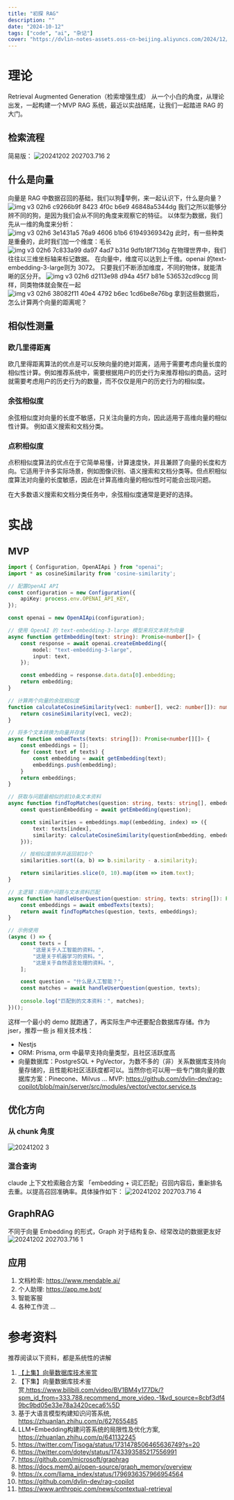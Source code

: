 ```yaml
---
title: "初探 RAG"
description: ""
date: "2024-10-12"
tags: ["code", "ai", "杂记"]
cover: "https://dvlin-notes-assets.oss-cn-beijing.aliyuncs.com/2024/12/02/bKI6LxXnBOKXwlRydr8N%E5%8C%97%E6%B5%B7%E7%99%BD%E5%A1%94.jpg"
---
```

# 理论
Retrieval Augmented Generation（检索增强生成）
从一个小白的角度，从理论出发，一起构建一个MVP RAG 系统，最近以实战结尾，让我们一起踏进 RAG 的大门。
## 检索流程
简易版：
![20241202 202703.716 2](https://dvlin-notes-assets.oss-cn-beijing.aliyuncs.com/2024/12/02/UspLXSvNcmDNkKEPmfF120241202-202703.716-2.jpg)
## 什么是向量
向量是 RAG 中数据召回的基础，我们以狗🐶举例，来一起认识下，什么是向量？
![img v3 02h6 c9266b9f 8423 4f0c b6e9 46848a5344dg](https://dvlin-notes-assets.oss-cn-beijing.aliyuncs.com/2024/12/02/hGnOMPBQb1kai66dvQC3img_v3_02h6_c9266b9f-8423-4f0c-b6e9-46848a5344dg.png)
我们之所以能够分辨不同的狗，是因为我们会从不同的角度来观察它的特征。
以体型为数据，我们先从一维的角度来分析：
![img v3 02h6 3e1431a5 76a9 4606 b1b6 61949369342g](https://dvlin-notes-assets.oss-cn-beijing.aliyuncs.com/2024/12/02/BoTPi8PNie8xP0kaOmRyimg_v3_02h6_3e1431a5-76a9-4606-b1b6-61949369342g.png)
此时，有一些种类是重叠的，此时我们加一个维度：毛长
![img v3 02h6 7c833a99 da97 4ad7 b31d 9dfb18f7136g](https://dvlin-notes-assets.oss-cn-beijing.aliyuncs.com/2024/12/02/cZRjtI7LDz0NFz3raqo5img_v3_02h6_7c833a99-da97-4ad7-b31d-9dfb18f7136g.png)
在物理世界中，我们往往以三维坐标轴来标记数据。
在向量中，维度可以达到上千维。openai 的text-embedding-3-large则为 3072。
只要我们不断添加维度，不同的物体，就能清晰的区分开。
![img v3 02h6 d2113e98 d94a 45f7 b81e 536532cd9ccg](https://dvlin-notes-assets.oss-cn-beijing.aliyuncs.com/2024/12/02/6Pzy6kIjr4m9Fdx36QjQimg_v3_02h6_d2113e98-d94a-45f7-b81e-536532cd9ccg.png)
同样，同类物体就会聚在一起
![img v3 02h6 38082f11 40e4 4792 b6ec 1cd6be8e76bg](https://dvlin-notes-assets.oss-cn-beijing.aliyuncs.com/2024/12/02/4oKbX9KMg24lLTwaVCsgimg_v3_02h6_38082f11-40e4-4792-b6ec-1cd6be8e76bg.png)
拿到这些数据后，怎么计算两个向量的距离呢？
## 相似性测量
### 欧几里得距离
欧几里得距离算法的优点是可以反映向量的绝对距离，适用于需要考虑向量长度的相似性计算。例如推荐系统中，需要根据用户的历史行为来推荐相似的商品，这时就需要考虑用户的历史行为的数量，而不仅仅是用户的历史行为的相似度。
### 余弦相似度
余弦相似度对向量的长度不敏感，只关注向量的方向，因此适用于高维向量的相似性计算。
例如语义搜索和文档分类。
### 点积相似度
点积相似度算法的优点在于它简单易懂，计算速度快，并且兼顾了向量的长度和方向。它适用于许多实际场景，例如图像识别、语义搜索和文档分类等。但点积相似度算法对向量的长度敏感，因此在计算高维向量的相似性时可能会出现问题。

在大多数语义搜索和文档分类任务中，余弦相似度通常是更好的选择。
# 实战
## MVP
```ts
import { Configuration, OpenAIApi } from "openai";
import * as cosineSimilarity from 'cosine-similarity';

// 配置OpenAI API
const configuration = new Configuration({
    apiKey: process.env.OPENAI_API_KEY,
});

const openai = new OpenAIApi(configuration);

// 使用 OpenAI 的 text-embedding-3-large 模型来将文本转为向量
async function getEmbedding(text: string): Promise<number[]> {
    const response = await openai.createEmbedding({
        model: "text-embedding-3-large",
        input: text,
    });

    const embedding = response.data.data[0].embedding;
    return embedding;
}

// 计算两个向量的余弦相似度
function calculateCosineSimilarity(vec1: number[], vec2: number[]): number {
    return cosineSimilarity(vec1, vec2);
}

// 将多个文本转换为向量并存储
async function embedTexts(texts: string[]): Promise<number[][]> {
    const embeddings = [];
    for (const text of texts) {
        const embedding = await getEmbedding(text);
        embeddings.push(embedding);
    }
    return embeddings;
}

// 获取与问题最相似的前10条文本资料
async function findTopMatches(question: string, texts: string[], embeddings: number[][]): Promise<string[]> {
    const questionEmbedding = await getEmbedding(question);

    const similarities = embeddings.map((embedding, index) => ({
        text: texts[index],
        similarity: calculateCosineSimilarity(questionEmbedding, embedding),
    }));

    // 按相似度排序并返回前10个
    similarities.sort((a, b) => b.similarity - a.similarity);

    return similarities.slice(0, 10).map(item => item.text);
}

// 主逻辑：将用户问题与文本资料匹配
async function handleUserQuestion(question: string, texts: string[]): Promise<string[]> {
    const embeddings = await embedTexts(texts);
    return await findTopMatches(question, texts, embeddings);
}

// 示例使用
(async () => {
    const texts = [
        "这是关于人工智能的资料。",
        "这是关于机器学习的资料。",
        "这是关于自然语言处理的资料。",
    ];

    const question = "什么是人工智能？";
    const matches = await handleUserQuestion(question, texts);
    
    console.log("匹配到的文本资料：", matches);
})();
```

这样一个最小的 demo 就跑通了，再实际生产中还要配合数据库存储。作为 jser，推荐一些 js 相关技术栈：
- Nestjs
- ORM: Prisma, orm 中最早支持向量类型，且社区活跃度高
- 向量数据库：PostgreSQL + PgVector，为数不多的（非）关系数据库支持向量存储的，且性能和社区活跃度都可以。当然你也可以用一些专门做向量的数据库方案：Pinecone、Milvus ...
MVP: https://github.com/dvlin-dev/rag-copilot/blob/main/server/src/modules/vector/vector.service.ts
## 优化方向
### 从 chunk 角度
![20241202 3](https://dvlin-notes-assets.oss-cn-beijing.aliyuncs.com/2024/12/02/UyF2e33AmiAG5kXCqfPL20241202-3.jpg)
### 混合查询
claude 上下文检索融合方案
「embedding + 词汇匹配」召回内容后，重新排名去重。以提高召回准确率。具体操作如下：
![20241202 202703.716 4](https://dvlin-notes-assets.oss-cn-beijing.aliyuncs.com/2024/12/02/osjGgBTiFvBQIBQk6BCw20241202-202703.716-4.jpg)
## GraphRAG
不同于向量 Embedding 的形式，Graph 对于结构复杂、经常改动的数据更友好
![20241202 202703.716 1](https://dvlin-notes-assets.oss-cn-beijing.aliyuncs.com/2024/12/02/9WjUbdmVek3jeml0cywV20241202-202703.716-1.jpg)
## 应用
1. 文档检索: https://www.mendable.ai/
2. 个人助理: https://app.me.bot/
3. 智能客服
4. 各种工作流 ...

# 参考资料
推荐阅读以下资料，都是系统性的讲解
1. [【上集】向量数据库技术鉴赏](https://www.bilibili.com/video/BV11a4y1c7SW/?vd_source=8cbf3df49bc9bd05e33e78a3420ceca6)
2. 【下集】向量数据库技术鉴赏,https://www.bilibili.com/video/BV1BM4y177Dk/?spm_id_from=333.788.recommend_more_video.-1&vd_source=8cbf3df49bc9bd05e33e78a3420ceca6%5D
3. 基于大语言模型构建知识问答系统, https://zhuanlan.zhihu.com/p/627655485
4. LLM+Embedding构建问答系统的局限性及优化方案, https://zhuanlan.zhihu.com/p/641132245
5. https://twitter.com/Tisoga/status/1731478506465636749?s=20
6. https://twitter.com/dotey/status/1743393585217556991
7. https://github.com/microsoft/graphrag
8. https://docs.mem0.ai/open-source/graph_memory/overview
9. https://x.com/llama_index/status/1796936357966954564
10. https://github.com/dvlin-dev/rag-copilot 
11. https://www.anthropic.com/news/contextual-retrieval
